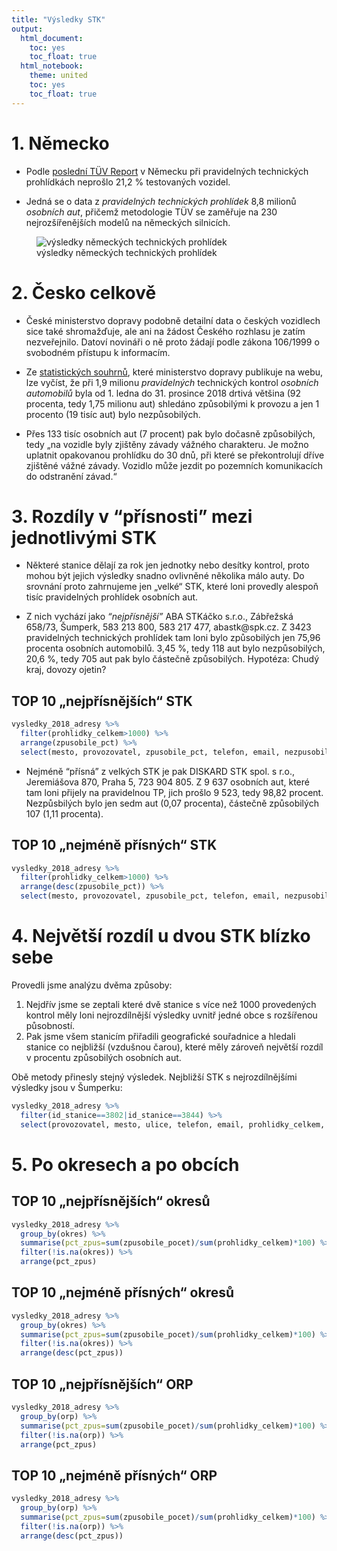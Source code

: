 ```yaml
---
title: "Výsledky STK"
output: 
  html_document:
    toc: yes
    toc_float: true
  html_notebook:
    theme: united
    toc: yes
    toc_float: true
---
```


# 1. Německo

- Podle [poslední TÜV Report](https://www.tuv.com/de/deutschland/ueber_uns/presse/meldungen/newscontentde_411712.html) v Německu při pravidelných technických prohlídkách neprošlo 21,2 % testovaných vozidel.

- Jedná se o data z *pravidelných technických prohlídek* 8,8 milionů *osobních aut*, přičemž metodologie TÜV se zaměřuje na 230 nejrozšířenějších modelů na německých silnicích.

![výsledky německých technických prohlídek](https://www.tuv.com/media/01_presse_2/all_languages_pressemeldungen/tuev_report_2019/Maengelstatistik_Gesamtuebersicht.jpg)

# 2. Česko celkově

- České ministerstvo dopravy podobně detailní data o českých vozidlech sice také shromažďuje, ale ani na žádost Českého rozhlasu je zatím nezveřejnilo. Datoví novináři o ně proto žádají podle zákona 106/1999 o svobodném přístupu k informacím.

- Ze [statistických souhrnů](https://www.mdcr.cz/Statistiky?searchtext=&searchmode=allwords&mssfdt=&mssfdf=&mssfd=Silni%C4%8Dn%C3%AD+doprava&mssff=STK), které ministerstvo dopravy publikuje na webu, lze vyčíst, že při 1,9 milionu *pravidelných* technických kontrol *osobních automobilů* byla od 1. ledna do 31. prosince 2018 drtivá většina (92 procenta, tedy 1,75 milionu aut) shledáno způsobilými k provozu a jen 1 procento (19 tisíc aut) bylo nezpůsobilých. 

- Přes 133 tisíc osobních aut (7 procent) pak bylo dočasně způsobilých, tedy „na vozidle byly zjištěny závady vážného charakteru. Je možno uplatnit opakovanou prohlídku do 30 dnů, při které se překontrolují dříve zjištěné vážné závady. Vozidlo může jezdit po pozemních komunikacích do odstranění závad.“

# 3. Rozdíly v "přísnosti" mezi jednotlivými STK

- Některé stanice dělají za rok jen jednotky nebo desítky kontrol, proto mohou být jejich výsledky snadno ovlivněné několika málo auty. Do srovnání proto zahrnujeme jen „velké“ STK, které loni provedly alespoň tisíc pravidelných prohlídek osobních aut.

- Z nich vychází jako *"nejpřísnější"* ABA STKáčko s.r.o., Zábřežská 658/73, Šumperk, 583 213 800, 583 217 477, abastk@spk.cz. Z 3423 pravidelných technických prohlídek tam loni bylo způsobilých jen 75,96 procenta osobních automobilů. 3,45 %, tedy 118 aut bylo nezpůsobilých, 20,6 %, tedy 705 aut pak bylo částečně způsobilých. Hypotéza: Chudý kraj, dovozy ojetin?


## TOP 10 „nejpřísnějších“ STK
```r
vysledky_2018_adresy %>%
  filter(prohlidky_celkem>1000) %>%
  arrange(zpusobile_pct) %>%
  select(mesto, provozovatel, zpusobile_pct, telefon, email, nezpusobile_pct, docasne_zpusobile_pct, prohlidky_celkem)
```

- Nejméně "přísná" z velkých STK je pak DISKARD STK spol. s r.o., Jeremiášova 870, Praha 5, 723 904 805. Z 9 637 osobních aut, které tam loni přijely na pravidelnou TP, jich prošlo 9 523, tedy 98,82 procent. Nezpůsbilých bylo jen sedm aut (0,07 procenta), částečně způsobilých 107 (1,11 procenta).

## TOP 10 „nejméně přísných“ STK
```r
vysledky_2018_adresy %>%
  filter(prohlidky_celkem>1000) %>%
  arrange(desc(zpusobile_pct)) %>%
  select(mesto, provozovatel, zpusobile_pct, telefon, email, nezpusobile_pct, docasne_zpusobile_pct, prohlidky_celkem)
```

# 4. Největší rozdíl u dvou STK blízko sebe

Provedli jsme analýzu dvěma způsoby:

1. Nejdřív jsme se zeptali které dvě stanice s více než 1000 provedených kontrol měly loni nejrozdílnější výsledky uvnitř jedné obce s rozšířenou působností.
2. Pak jsme všem stanicím přiřadili geografické souřadnice a hledali stanice co nejbližší (vzdušnou čarou), které měly zároveň největší rozdíl v procentu způsobilých osobních aut.

Obě metody přinesly stejný výsledek. Nejbližší STK s nejrozdílnějšími výsledky jsou v Šumperku:

```r
vysledky_2018_adresy %>%
  filter(id_stanice==3802|id_stanice==3844) %>%
  select(provozovatel, mesto, ulice, telefon, email, prohlidky_celkem, zpusobile_pct, nezpusobile_pct, docasne_zpusobile_pct, prum_poc_zavad_lehke, prum_poc_zavad_vazne, prum_poc_zavad_nebezpecne)
```

# 5. Po okresech a po obcích

## TOP 10 „nejpřísnějších“ okresů

```r
vysledky_2018_adresy %>%
  group_by(okres) %>%
  summarise(pct_zpus=sum(zpusobile_pocet)/sum(prohlidky_celkem)*100) %>%
  filter(!is.na(okres)) %>%
  arrange(pct_zpus)
```


## TOP 10 „nejméně přísných“ okresů

```r
vysledky_2018_adresy %>%
  group_by(okres) %>%
  summarise(pct_zpus=sum(zpusobile_pocet)/sum(prohlidky_celkem)*100) %>%
  filter(!is.na(okres)) %>%
  arrange(desc(pct_zpus))
```

## TOP 10 „nejpřísnějších“ ORP

```r
vysledky_2018_adresy %>%
  group_by(orp) %>%
  summarise(pct_zpus=sum(zpusobile_pocet)/sum(prohlidky_celkem)*100) %>%
  filter(!is.na(orp)) %>%
  arrange(pct_zpus)
```

## TOP 10 „nejméně přísných“ ORP

```r
vysledky_2018_adresy %>%
  group_by(orp) %>%
  summarise(pct_zpus=sum(zpusobile_pocet)/sum(prohlidky_celkem)*100) %>%
  filter(!is.na(orp)) %>%
  arrange(desc(pct_zpus))
```
